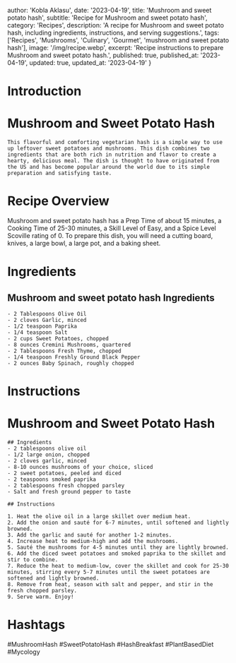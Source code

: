 
  author: 'Kobla Aklasu',
  date: '2023-04-19',
  title: 'Mushroom and sweet potato hash',
  subtitle: 'Recipe for Mushroom and sweet potato hash',
  category: 'Recipes',
  description: 'A recipe for Mushroom and sweet potato hash, including ingredients, instructions, and serving suggestions.',
  tags: ['Recipes', 'Mushrooms', 'Culinary', 'Gourmet', 'mushroom and sweet potato hash'],
  image: '/img/recipe.webp',
  excerpt: 'Recipe instructions to prepare Mushroom and sweet potato hash.',
  published: true,
  published_at: '2023-04-19',
  updated: true,
  updated_at: '2023-04-19'
}


  # Introduction

# Mushroom and Sweet Potato Hash
    
    This flavorful and comforting vegetarian hash is a simple way to use up leftover sweet potatoes and mushrooms. This dish combines two ingredients that are both rich in nutrition and flavor to create a hearty, delicious meal. The dish is thought to have originated from the US and has become popular around the world due to its simple preparation and satisfying taste.

# Recipe Overview

Mushroom and sweet potato hash has a Prep Time of about 15 minutes, a Cooking Time of 25-30 minutes, a Skill Level of Easy, and a Spice Level Scoville rating of 0. To prepare this dish, you will need a cutting board, knives, a large bowl, a large pot, and a baking sheet.

# Ingredients

## Mushroom and sweet potato hash Ingredients
    
    - 2 Tablespoons Olive Oil
    - 2 cloves Garlic, minced
    - 1/2 teaspoon Paprika
    - 1/4 teaspoon Salt
    - 2 cups Sweet Potatoes, chopped
    - 8 ounces Cremini Mushrooms, quartered
    - 2 Tablespoons Fresh Thyme, chopped
    - 1/4 teaspoon Freshly Ground Black Pepper
    - 2 ounces Baby Spinach, roughly chopped

# Instructions

# Mushroom and Sweet Potato Hash
    
    ## Ingredients 
    - 2 tablespoons olive oil 
    - 1/2 large onion, chopped 
    - 2 cloves garlic, minced
    - 8-10 ounces mushrooms of your choice, sliced 
    - 2 sweet potatoes, peeled and diced
    - 2 teaspoons smoked paprika
    - 2 tablespoons fresh chopped parsley
    - Salt and fresh ground pepper to taste 
    
    ## Instructions 
    
    1. Heat the olive oil in a large skillet over medium heat. 
    2. Add the onion and sauté for 6-7 minutes, until softened and lightly browned.
    3. Add the garlic and sauté for another 1-2 minutes. 
    4. Increase heat to medium-high and add the mushrooms. 
    5. Sauté the mushrooms for 4-5 minutes until they are lightly browned. 
    6. Add the diced sweet potatoes and smoked paprika to the skillet and stir to combine. 
    7. Reduce the heat to medium-low, cover the skillet and cook for 25-30 minutes, stirring every 5-7 minutes until the sweet potatoes are softened and lightly browned. 
    8. Remove from heat, season with salt and pepper, and stir in the fresh chopped parsley. 
    9. Serve warm. Enjoy!

# Hashtags

#MushroomHash #SweetPotatoHash #HashBreakfast #PlantBasedDiet #Mycology



